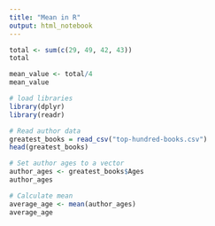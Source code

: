 ```yaml
---
title: "Mean in R"
output: html_notebook
---
```

```r
total <- sum(c(29, 49, 42, 43))
total

mean_value <- total/4
mean_value
```

```r
# load libraries
library(dplyr)
library(readr)

# Read author data
greatest_books = read_csv("top-hundred-books.csv")
head(greatest_books)

# Set author ages to a vector
author_ages <- greatest_books$Ages
author_ages

# Calculate mean
average_age <- mean(author_ages)
average_age
```


